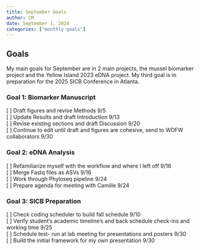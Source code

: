 ```yaml
---
title: September Goals
author: CM
date: September 1, 2024
categories: ["monthly goals"]
---
```


## Goals

My main goals for September are in 2 main projects, the mussel biomarker project and the Yellow Island 2023 eDNA project. My third goal is in preparation for the 2025 SICB Conference in Atlanta.

### Goal 1: Biomarker Manuscript

\[ \] Draft figures and revise Methods 9/5\
\[ \] Update Results and draft Introduction 9/13\
\[ \] Revise existing sections and draft Discussion 9/20\
\[ \] Continue to edit until draft and figures are cohesive, send to WDFW collaborators 9/30\

### Goal 2: eDNA Analysis

\[ \] Refamiliarize myself with the workflow and where I left off 9/16\
\[ \] Merge Fastq files as ASVs 9/16\
\[ \] Work through Phyloseq pipeline 9/24\
\[ \] Prepare agenda for meeting with Camille 9/24\

### Goal 3: SICB Preparation

\[ \] Check coding scheduler to build fall schedule 9/10\
\[ \] Verify student's academic timeline's and back schedule check-ins and working time 9/25\
\[ \] Schedule test- run at lab meeting for presentations and posters 9/30\
\[ \] Build the initial framework for my own presentation 9/30\

